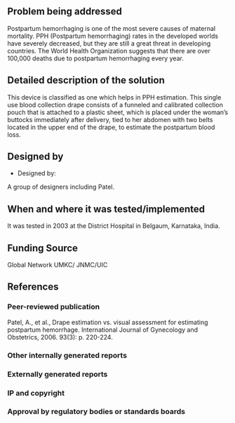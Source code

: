 {{Medical Device
|Health Topic=Maternal mortality
|Classification=Diagnosis
|Scope=Clinical trial
|Location=Asia
|Image=1-s2.0-S0020729206000671-gr1.sml.gif
}}
<!-- Please make sure to use the format provided below for consistency between all devices. -->
==Problem being addressed==
Postpartum hemorrhaging is one of the most severe causes of maternal mortality. PPH (Postpartum hemorrhaging) rates in the developed worlds have severely decreased, but they are still a great threat in developing countries. The World Health Organization suggests that there are over 100,000 deaths due to postpartum hemorrhaging every year.
==Detailed description of the solution==
This device is classified as one which helps in PPH estimation.  This single use blood collection drape consists of a funneled and calibrated collection pouch that is attached to a plastic sheet, which is placed under the woman’s buttocks immediately after delivery, tied to her abdomen with two belts located in the upper end of the drape, to estimate the postpartum blood loss. 
==Designed by==
*Designed by:

A group of designers including Patel. 

==When and where it was tested/implemented ==
It was tested in 2003 at the District Hospital in Belgaum, Karnataka, India.

==Funding Source==

Global Network UMKC/ JNMC/UIC

==References==
===Peer-reviewed publication===
Patel, A., et al., Drape estimation vs. visual assessment for estimating postpartum hemorrhage. International Journal of Gynecology and Obstetrics, 2006. 93(3): p. 220-224.

===Other internally generated reports===
===Externally generated reports===

===IP and copyright===

===Approval by regulatory bodies or standards boards===

<!-- Add relevant categories, such as [[Category:HIV]] or [[Category:Malaria]] below this line -->